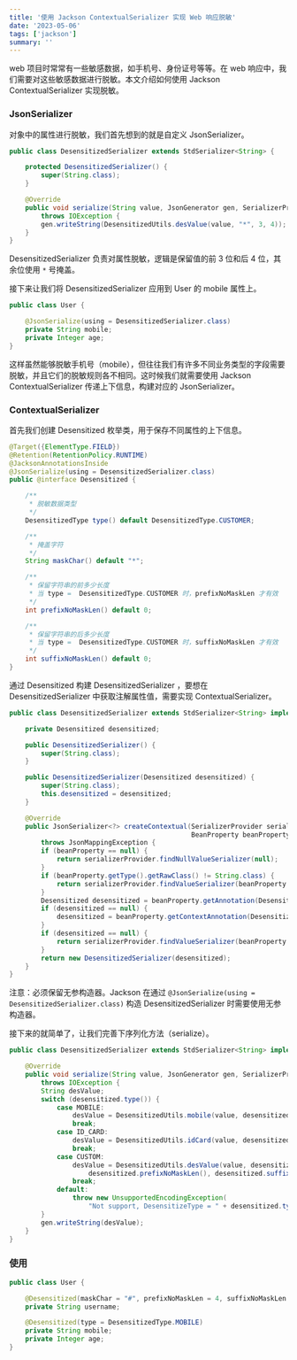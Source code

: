 ```yaml
---
title: '使用 Jackson ContextualSerializer 实现 Web 响应脱敏'
date: '2023-05-06'
tags: ['jackson']
summary: ''
---
```


web 项目时常常有一些敏感数据，如手机号、身份证号等等。在 web 响应中，我们需要对这些敏感数据进行脱敏。本文介绍如何使用 Jackson ContextualSerializer 实现脱敏。

### JsonSerializer

对象中的属性进行脱敏，我们首先想到的就是自定义 JsonSerializer。

```java
public class DesensitizedSerializer extends StdSerializer<String> {

    protected DesensitizedSerializer() {
        super(String.class);
    }

    @Override
    public void serialize(String value, JsonGenerator gen, SerializerProvider provider)
        throws IOException {
        gen.writeString(DesensitizedUtils.desValue(value, "*", 3, 4));
    }
}
```

DesensitizedSerializer 负责对属性脱敏，逻辑是保留值的前 3 位和后 4 位，其余位使用 `*` 号掩盖。

接下来让我们将 DesensitizedSerializer 应用到 User 的 mobile 属性上。

```java
public class User {

    @JsonSerialize(using = DesensitizedSerializer.class)
    private String mobile;
    private Integer age;
}
```

这样虽然能够脱敏手机号（mobile），但往往我们有许多不同业务类型的字段需要脱敏，并且它们的脱敏规则各不相同。这时候我们就需要使用 Jackson ContextualSerializer 传递上下信息，构建对应的 JsonSerializer。

### ContextualSerializer

首先我们创建 Desensitized 枚举类，用于保存不同属性的上下信息。

```java
@Target({ElementType.FIELD})
@Retention(RetentionPolicy.RUNTIME)
@JacksonAnnotationsInside
@JsonSerialize(using = DesensitizedSerializer.class)
public @interface Desensitized {

    /**
     * 脱敏数据类型
     */
    DesensitizedType type() default DesensitizedType.CUSTOMER;

    /**
     * 掩盖字符
     */
    String maskChar() default "*";

    /**
     * 保留字符串的前多少长度
     * 当 type =  DesensitizedType.CUSTOMER 时，prefixNoMaskLen 才有效
     */
    int prefixNoMaskLen() default 0;

    /**
     * 保留字符串的后多少长度
     * 当 type =  DesensitizedType.CUSTOMER 时，suffixNoMaskLen 才有效
     */
    int suffixNoMaskLen() default 0;
}
```

通过 Desensitized 构建 DesensitizedSerializer ，要想在 DesensitizedSerializer 中获取注解属性值，需要实现 ContextualSerializer。

```java
public class DesensitizedSerializer extends StdSerializer<String> implements ContextualSerializer {

    private Desensitized desensitized;

    public DesensitizedSerializer() {
        super(String.class);
    }

    public DesensitizedSerializer(Desensitized desensitized) {
        super(String.class);
        this.desensitized = desensitized;
    }

    @Override
    public JsonSerializer<?> createContextual(SerializerProvider serializerProvider,
                                              BeanProperty beanProperty)
        throws JsonMappingException {
        if (beanProperty == null) {
            return serializerProvider.findNullValueSerializer(null);
        }
        if (beanProperty.getType().getRawClass() != String.class) {
            return serializerProvider.findValueSerializer(beanProperty.getType(), beanProperty);
        }
        Desensitized desensitized = beanProperty.getAnnotation(Desensitized.class);
        if (desensitized == null) {
            desensitized = beanProperty.getContextAnnotation(Desensitized.class);
        }
        if (desensitized == null) {
            return serializerProvider.findValueSerializer(beanProperty.getType(), beanProperty);
        }
        return new DesensitizedSerializer(desensitized);
    }
}
```

注意：必须保留无参构造器。Jackson 在通过 `@JsonSerialize(using = DesensitizedSerializer.class)` 构造 DesensitizedSerializer 时需要使用无参构造器。

接下来的就简单了，让我们完善下序列化方法（serialize）。

```java
public class DesensitizedSerializer extends StdSerializer<String> implements ContextualSerializer {

    @Override
    public void serialize(String value, JsonGenerator gen, SerializerProvider provider)
        throws IOException {
        String desValue;
        switch (desensitized.type()) {
            case MOBILE:
                desValue = DesensitizedUtils.mobile(value, desensitized.maskChar());
                break;
            case ID_CARD:
                desValue = DesensitizedUtils.idCard(value, desensitized.maskChar());
                break;
            case CUSTOM:
                desValue = DesensitizedUtils.desValue(value, desensitized.maskChar(),
                    desensitized.prefixNoMaskLen(), desensitized.suffixNoMaskLen());
                break;
            default:
                throw new UnsupportedEncodingException(
                    "Not support, DesensitizeType = " + desensitized.type());
        }
        gen.writeString(desValue);
    }
}
```

### 使用

```java
public class User {

    @Desensitized(maskChar = "#", prefixNoMaskLen = 4, suffixNoMaskLen = 4)
    private String username;

    @Desensitized(type = DesensitizedType.MOBILE)
    private String mobile;
    private Integer age;
}
```
